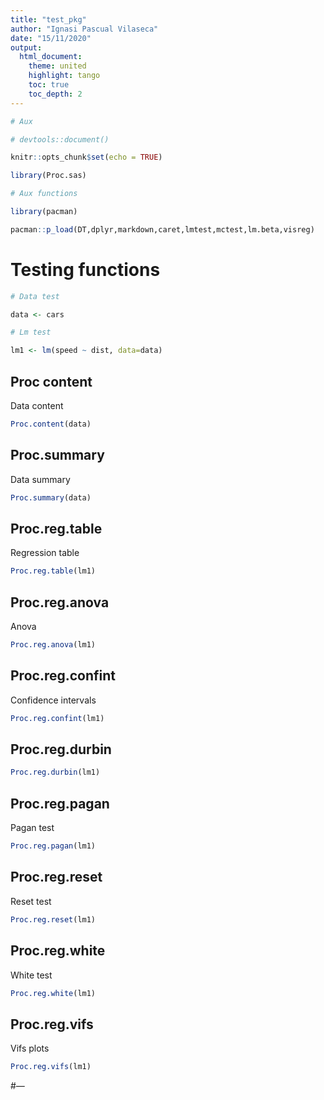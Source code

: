```yaml
---
title: "test_pkg"
author: "Ignasi Pascual Vilaseca"
date: "15/11/2020"
output: 
  html_document:
    theme: united
    highlight: tango
    toc: true
    toc_depth: 2
---
```


```r

# Aux 

# devtools::document()

knitr::opts_chunk$set(echo = TRUE)

library(Proc.sas)

# Aux functions

library(pacman)

pacman::p_load(DT,dplyr,markdown,caret,lmtest,mctest,lm.beta,visreg)

```

# Testing functions

```r

# Data test

data <- cars

# Lm test

lm1 <- lm(speed ~ dist, data=data)

```

## Proc content

Data content

```r

Proc.content(data)

```

## Proc.summary

Data summary

```r

Proc.summary(data)

```

## Proc.reg.table

Regression table

```r

Proc.reg.table(lm1)

```

## Proc.reg.anova

Anova

```r

Proc.reg.anova(lm1)

```

## Proc.reg.confint

Confidence intervals

```r

Proc.reg.confint(lm1)

```

## Proc.reg.durbin

```r

Proc.reg.durbin(lm1)

```

## Proc.reg.pagan

Pagan test

```r

Proc.reg.pagan(lm1)

```

## Proc.reg.reset

Reset test

```r

Proc.reg.reset(lm1)

```

## Proc.reg.white

White test

```r

Proc.reg.white(lm1)

```

## Proc.reg.vifs

Vifs plots

```r

Proc.reg.vifs(lm1)

```

#---
